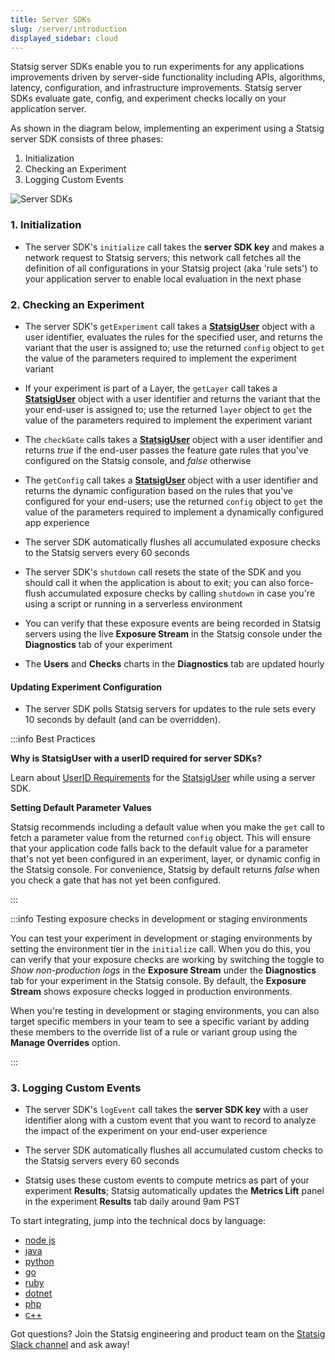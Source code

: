 ```yaml
---
title: Server SDKs
slug: /server/introduction
displayed_sidebar: cloud
---
```


Statsig server SDKs enable you to run experiments for any applications improvements driven by server-side functionality including APIs, algorithms, latency, configuration, and infrastructure improvements. Statsig server SDKs evaluate gate, config, and experiment checks locally on your application server.
  
As shown in the diagram below, implementing an experiment using a Statsig server SDK consists of three phases:
1. Initialization
2. Checking an Experiment
3. Logging Custom Events

![Server SDKs](https://user-images.githubusercontent.com/1315028/169563936-121cb75e-37e5-491f-8bb1-2d853c2e04b8.png)

### 1. Initialization
-	The server SDK's `initialize` call takes the **server SDK key** and makes a network request to Statsig servers; this network call fetches all the definition of all configurations in your Statsig project (aka 'rule sets') to your application server to enable local evaluation in the next phase

### 2. Checking an Experiment
-	The server SDK's `getExperiment` call takes a [**StatsigUser**](/server/concepts/user) object with a user identifier, evaluates the rules for the specified user, and returns the variant that the user is assigned to; use the returned `config` object to `get` the value of the parameters required to implement the experiment variant

-	 If your experiment is part of a Layer, the `getLayer` call takes a [**StatsigUser**](/server/concepts/user) object with a user identifier and returns the variant that the your end-user is assigned to; use the returned `layer` object to `get` the value of the parameters required to implement the experiment variant

- The `checkGate` calls takes a [**StatsigUser**](/server/concepts/user) object with a user identifier and returns _true_ if the end-user passes the feature gate rules that you've configured on the Statsig console, and _false_ otherwise 

- The `getConfig` call takes a [**StatsigUser**](/server/concepts/user) object with a user identifier and returns the dynamic configuration based on the rules that you've configured for your end-users; use the returned `config` object to `get` the value of the parameters required to implement a dynamically configured app experience

- The server SDK automatically flushes all accumulated exposure checks to the Statsig servers every 60 seconds

- The server SDK's `shutdown` call resets the state of the SDK and you should call it when the application is about to exit; you can also force-flush accumulated exposure checks by calling `shutdown` in case you're using a script or running in a serverless environment 

- You can verify that these exposure events are being recorded in Statsig servers using the live **Exposure Stream** in the Statsig console under the **Diagnostics** tab of your experiment
 
-	The **Users** and **Checks** charts in the **Diagnostics** tab are updated hourly

#### Updating Experiment Configuration

- The server SDK polls Statsig servers for updates to the rule sets every 10 seconds by default (and can be overridden).  


:::info Best Practices

**Why is StatsigUser with a userID required for server SDKs?**

Learn about [UserID Requirements](/messages/serverRequiredUserID) for the [StatsigUser](/server/concepts/user) while using a server SDK.

**Setting Default Parameter Values**

Statsig recommends including a default value when you make the `get` call to fetch a parameter value from the returned `config` object. This will ensure that your application code falls back to the default value for a parameter that's not yet been configured in an experiment, layer, or dynamic config in the Statsig console. For convenience, Statsig by default returns _false_ when you check a gate that has not yet been configured.   

:::

:::info Testing exposure checks in development or staging environments

You can test your experiment in development or staging environments by setting the environment tier in the `initialize` call. When you do this, you can verify that your exposure checks are working by switching the toggle to _Show non-production logs_ in the **Exposure Stream** under the **Diagnostics** tab for your experiment in the Statsig console. By default, the **Exposure Stream** shows exposure checks logged in production environments. 

When you're testing in development or staging environments, you can also target specific members in your team to see a specific variant by adding these members to the override list of a rule or variant group using the **Manage Overrides** option.  

:::

### 3. Logging Custom Events

-	The server SDK's `logEvent` call takes the **server SDK key** with a user identifier along with a custom event that you want to record to analyze the impact of the experiment on your end-user experience

-	The server SDK automatically flushes all accumulated custom checks to the Statsig servers every 60 seconds

-	Statsig uses these custom events to compute metrics as part of your experiment **Results**; Statsig automatically updates the **Metrics Lift** panel in the experiment **Results** tab daily around 9am PST


To start integrating, jump into the technical docs by language:

- [node js](nodejsServerSDK)
- [java](javaSdk)
- [python](pythonSDK)
- [go](golangSDK)
- [ruby](rubySDK)
- [dotnet](dotnetSDK)
- [php](phpSDK)
- [c++](cppSDK)

Got questions? Join the Statsig engineering and product team on the [Statsig Slack channel](https://statsig.com/slack) and ask away!
